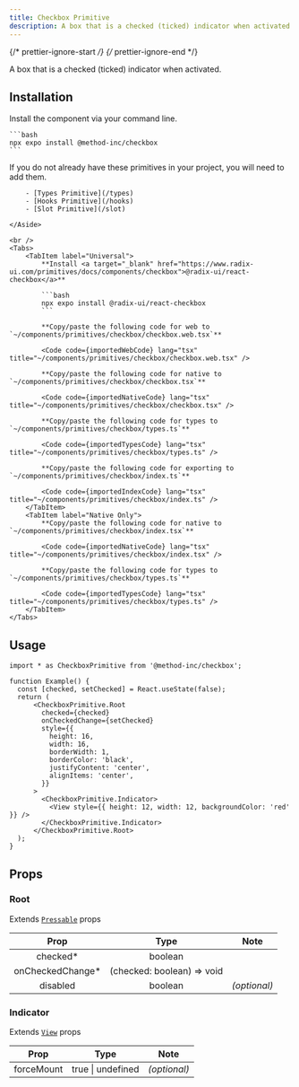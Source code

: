 ```yaml
---
title: Checkbox Primitive
description: A box that is a checked (ticked) indicator when activated.
---
```


{/* prettier-ignore-start */}
{/* prettier-ignore-end */}



A box that is a checked (ticked) indicator when activated.

## Installation

<Tabs>
  <TabItem label="NPM">

  Install the component via your command line.

    ```bash
    npx expo install @method-inc/checkbox
    ```

  </TabItem>
  <TabItem label="Manual">
    <Aside title="Uses shared primitives">
        If you do not already have these primitives in your project, you will need to add them.

        - [Types Primitive](/types)
        - [Hooks Primitive](/hooks)
        - [Slot Primitive](/slot)

    </Aside>

    <br />
    <Tabs>
        <TabItem label="Universal">
            **Install <a target="_blank" href="https://www.radix-ui.com/primitives/docs/components/checkbox">@radix-ui/react-checkbox</a>**

            ```bash
            npx expo install @radix-ui/react-checkbox
            ```

            **Copy/paste the following code for web to  `~/components/primitives/checkbox/checkbox.web.tsx`**

            <Code code={importedWebCode} lang="tsx" title="~/components/primitives/checkbox/checkbox.web.tsx" />

            **Copy/paste the following code for native to  `~/components/primitives/checkbox/checkbox.tsx`**

            <Code code={importedNativeCode} lang="tsx" title="~/components/primitives/checkbox/checkbox.tsx" />

            **Copy/paste the following code for types to  `~/components/primitives/checkbox/types.ts`**

            <Code code={importedTypesCode} lang="tsx" title="~/components/primitives/checkbox/types.ts" />

            **Copy/paste the following code for exporting to  `~/components/primitives/checkbox/index.ts`**

            <Code code={importedIndexCode} lang="tsx" title="~/components/primitives/checkbox/index.ts" />
        </TabItem>
        <TabItem label="Native Only">
            **Copy/paste the following code for native to  `~/components/primitives/checkbox/index.tsx`**

            <Code code={importedNativeCode} lang="tsx" title="~/components/primitives/checkbox/index.tsx" />

            **Copy/paste the following code for types to  `~/components/primitives/checkbox/types.ts`**

            <Code code={importedTypesCode} lang="tsx" title="~/components/primitives/checkbox/types.ts" />
        </TabItem>
    </Tabs>
  </TabItem>
</Tabs>

## Usage

```tsx
import * as CheckboxPrimitive from '@method-inc/checkbox';

function Example() {
  const [checked, setChecked] = React.useState(false);
  return (
      <CheckboxPrimitive.Root
        checked={checked}
        onCheckedChange={setChecked}
        style={{
          height: 16,
          width: 16,
          borderWidth: 1,
          borderColor: 'black',
          justifyContent: 'center',
          alignItems: 'center',
        }}
      >
        <CheckboxPrimitive.Indicator>
          <View style={{ height: 12, width: 12, backgroundColor: 'red' }} />
        </CheckboxPrimitive.Indicator>
      </CheckboxPrimitive.Root>
  );
}
```

## Props

### Root

Extends [`Pressable`](https://reactnative.dev/docs/pressable#props) props

|       Prop        |            Type            |     Note     |
| :---------------: | :------------------------: | :----------: |
|     checked\*     |          boolean           |              |
| onCheckedChange\* | (checked: boolean) => void |              |
|     disabled      |          boolean           | _(optional)_ |

### Indicator

Extends [`View`](https://reactnative.dev/docs/view#props) props

|    Prop    |       Type        |     Note     |
| :--------: | :---------------: | :----------: |
| forceMount | true \| undefined | _(optional)_ |

